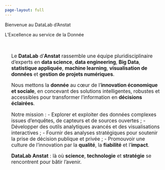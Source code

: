 ```yaml
---
page-layout: full
---
```


<div class="gradient-text">

<div class="welcome-headline">
Bienvenue au DataLab d'Anstat<br>
</div>
<div class="welcome-subheadline">
L'Excellence au service de la Donnée
</div>
</div>

::::{.cmm-background}
::: {.content-container}
::: {.welcome }

::: grid
::: {.g-col-12 .g-col-lg-4 .welcome-text .sand-background style="padding: 20px; font-size: 1.1em;"}

Le **DataLab** d'**Anstat** rassemble une équipe pluridisciplinaire d’experts en **data science**, **data engineering**, **Big Data**, **statistique appliquée**, **machine learning**, **visualisation de données** et **gestion de projets numériques**.

Nous mettons la **donnée** au cœur de l'**innovation économique et sociale**, en concevant des solutions intelligentes, robustes et accessibles pour transformer l'information en **décisions éclairées**.

Notre mission :
- Explorer et exploiter des données complexes issues d’enquêtes, de capteurs et de sources ouvertes ;
- Développer des outils analytiques avancés et des visualisations interactives ;
- Fournir des analyses stratégiques pour soutenir la prise de décision publique et privée ;
- Promouvoir une culture de l’innovation par la **qualité**, la **fiabilité** et l’**impact**.

**DataLab Anstat** : là où **science**, **technologie** et **stratégie** se rencontrent pour bâtir l'avenir.

:::

:::

:::
:::
::::  
